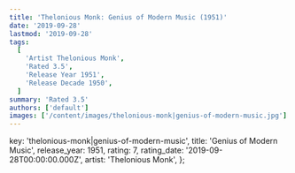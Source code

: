 ```yaml
---
title: 'Thelonious Monk: Genius of Modern Music (1951)'
date: '2019-09-28'
lastmod: '2019-09-28'
tags:
  [
    'Artist Thelonious Monk',
    'Rated 3.5',
    'Release Year 1951',
    'Release Decade 1950',
  ]
summary: 'Rated 3.5'
authors: ['default']
images: ['/content/images/thelonious-monk|genius-of-modern-music.jpg']
---
```


  key: 'thelonious-monk|genius-of-modern-music',
  title: 'Genius of Modern Music',
  release_year: 1951,
  rating: 7,
  rating_date: '2019-09-28T00:00:00.000Z',
  artist: 'Thelonious Monk',
};

<MusicRating data={data} />
